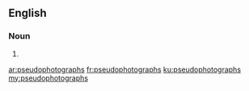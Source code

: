 ==English==

===Noun===
{{head|en|plural}}

# {{plural of|pseudophotograph|lang=en|nocat=1}}

[[ar:pseudophotographs]]
[[fr:pseudophotographs]]
[[ku:pseudophotographs]]
[[my:pseudophotographs]]